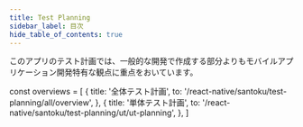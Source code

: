 ```yaml
---
title: Test Planning
sidebar_label: 目次
hide_table_of_contents: true
---
```


<!-- textlint-disable ja-technical-writing/sentence-length,ja-technical-writing/max-comma,ja-spacing/ja-no-space-around-parentheses,jtf-style/3.3.かっこ類と隣接する文字の間のスペースの有無,ja-technical-writing/ja-no-mixed-period,ja-technical-writing/no-unmatched-pair -->

このアプリのテスト計画では、一般的な開発で作成する部分よりもモバイルアプリケーション開発特有な観点に重点をおいています。

const overviews = [
  {
    title: '全体テスト計画',
    to: '/react-native/santoku/test-planning/all/overview',
  },
  {
    title: '単体テスト計画',
    to: '/react-native/santoku/test-planning/ut/ut-planning',
  },
]

<PageList overviews={overviews} colSize={12} />

<!-- textlint-enable ja-technical-writing/sentence-length,ja-technical-writing/max-comma,ja-spacing/ja-no-space-around-parentheses,jtf-style/3.3.かっこ類と隣接する文字の間のスペースの有無,ja-technical-writing/ja-no-mixed-period,ja-technical-writing/no-unmatched-pair -->
